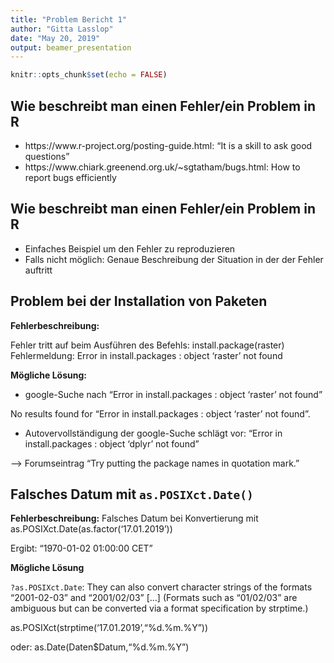 ```yaml
---
title: "Problem Bericht 1"
author: "Gitta Lasslop"
date: "May 20, 2019"
output: beamer_presentation
---
```


```r
knitr::opts_chunk$set(echo = FALSE)
```

## Wie beschreibt man einen Fehler/ein Problem in R

- https://www.r-project.org/posting-guide.html: "It is a skill to ask good questions"
- https://www.chiark.greenend.org.uk/~sgtatham/bugs.html: How to report bugs efficiently

## Wie beschreibt man einen Fehler/ein Problem in R

- Einfaches Beispiel um den Fehler zu reproduzieren
- Falls nicht möglich: Genaue Beschreibung der Situation in der der Fehler auftritt

## Problem bei der Installation von Paketen

**Fehlerbeschreibung:**

Fehler tritt auf beim Ausführen des Befehls: install.package(raster)
Fehlermeldung: Error in install.packages : object 'raster' not found

**Mögliche Lösung:** 

- google-Suche nach "Error in install.packages : object 'raster' not found"

No results found for "Error in install.packages : object 'raster' not found".

- Autovervollständigung der google-Suche schlägt vor: "Error in install.packages : object 'dplyr' not found"

--> Forumseintrag "Try putting the package names in quotation mark."

## Falsches Datum mit `as.POSIXct.Date()`

**Fehlerbeschreibung:**
Falsches Datum bei Konvertierung mit as.POSIXct.Date(as.factor('17.01.2019'))

Ergibt: "1970-01-02 01:00:00 CET"

**Mögliche Lösung**

```?as.POSIXct.Date ```:
They can also convert character strings of the formats "2001-02-03" and "2001/02/03" [...]
(Formats such as "01/02/03" are ambiguous but can be converted via a format specification by strptime.)

as.POSIXct(strptime('17.01.2019',"%d.%m.%Y"))

oder:
as.Date(Daten$Datum,"%d.%m.%Y")

